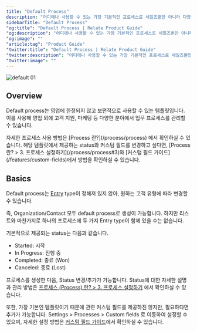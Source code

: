 ```yaml
---
title: "Default Process"
description: "어디에나 사용할 수 있는 가장 기본적인 프로세스로 세일즈뿐만 아니라 다양한 업무에 사용할 수 있습니다."
sidebarTitle: "Default Process"
"og:title": "Default Process | Relate Product Guide"
"og:description": "어디에나 사용할 수 있는 가장 기본적인 프로세스로 세일즈뿐만 아니라 다양한 업무에 사용할 수 있습니다."
"og:image": ""
"article:tag": "Product Guide"
"twitter:title": "Default Process | Relate Product Guide"
"twitter:description": "어디에나 사용할 수 있는 가장 기본적인 프로세스로 세일즈뿐만 아니라 다양한 업무에 사용할 수 있습니다."
"twitter:image": ""
---
```


![default 01](/images/features/default-default.png)
## Overview
Default process는 영업에 한정되지 않고 보편적으로 사용할 수 있는 템플릿입니다.
이를 사용해 영업 외에 고객 지원, 마케팅 등 다양한 분야에서 업무 프로세스를 관리할 수 있습니다.

<Note>
    자세한 프로세스 사용 방법은 [Process 란?](/process/process) 에서 확인하실 수 있습니다.
</Note>

<Info>
    해당 템플릿에서 제공하는 status와 커스텀 필드를 변경하고 싶다면,
    [Process 란? > 3. 프로세스 설정하기](/process/process#3)와 [커스텀 필드 가이드](/features/custom-fields)에서 방법을 확인하실 수 있습니다.
</Info>

## Basics
Default process는 [Entry](/process/process#1-entry) type이 정해져 있지 않아, 원하는 고객 유형에 따라 변경할 수 있습니다.

즉, Organization/Contact 모두 default process로 생성이 가능합니다. 하지만 리스트와 마찬가지로 하나의 프로세스에 두 가지 Entry type이 함께 있을 수는 없습니다.

기본적으로 제공되는 status는 다음과 같습니다.
- Started: 시작
- In Progress: 진행 중
- Completed: 종료 (Won)
- Canceled: 종료 (Lost)

프로세스를 생성한 다음, Status 변경/추가가 가능합니다. Status에 대한 자세한 설명과 관리 방법은 [프로세스 (Process) 란? > 3. 프로세스 설정하기](/process/process#statuses) 에서 확인하실 수 있습니다.

또한, 가장 기본인 템플릿이기 때문에 관련 커스텀 필드를 제공하진 않지만, 필요하다면 추가가 가능합니다.
Settings > Processes > Custom fields 로 이동하여 설정할 수 있으며, 자세한 설정 방법은 [커스텀 필드 가이드](/features/custom-fields)에서 확인하실 수 있습니다.